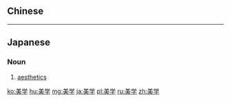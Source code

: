 {{also|美學}}
==Chinese==
{{zh-see|美學}}

----

==Japanese==
{{ja-kanjitab|び|がく|yomi=o}}

===Noun===
{{ja-noun|びがく|kyu=美學}}

# [[aesthetics]]

[[ko:美学]]
[[hu:美学]]
[[mg:美学]]
[[ja:美学]]
[[pl:美学]]
[[ru:美学]]
[[zh:美学]]